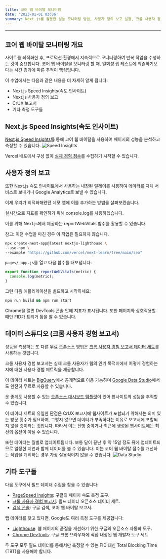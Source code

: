 ```yaml
---
title: 코어 웹 바이탈 모니터링
date: '2023-01-01 03:06'
summary: Next.js를 활용한 성능 모니터링 방법, 사용자 정의 보고 설정, 크롬 사용자 경험 보고서를 이용한 분석, 그리고 다양한 성능 측정 도구에 대해 소개합니다.
---
```


<TOCInline toc={props.toc} asDisclosure />

------

## 코어 웹 바이탈 모니터링 개요
사이트를 최적화한 후, 프로덕션 환경에서 지속적으로 모니터링하여 반복 작업을 수행하는 것이 중요합니다. 코어 웹 바이탈을 모니터링 할 때, 일회성 랩 테스트에 의존하기보다는 시간 경과에 따른 추적이 핵심입니다.

이 수업에서는 다음과 같은 내용을 더 자세히 알게 됩니다:

- Next.js Speed Insights(속도 인사이트)
- Next.js 사용자 정의 보고
- CrUX 보고서
- 기타 측정 도구들

## Next.js Speed Insights(속도 인사이트)
[Next.js Speed Insights](https://vercel.com/analytics)를 통해 코어 웹 바이탈을 사용하여 페이지의 성능을 분석하고 측정할 수 있습니다.
![Speed Insights](https://nextjs.org/static/images/learn/seo/analytics.png)

Vercel 배포에서 구성 없이 [실제 경험 점수](https://vercel.com/docs/speed-insights#metrics?utm_source=next-site&utm_medium=learnpages&utm_campaign=no-campaign)를 수집하기 시작할 수 있습니다.

## 사용자 정의 보고
또한 Next.js 속도 인사이트에서 사용하는 내장된 릴레이를 사용하여 데이터를 자체 서비스로 보내거나 Google Analytics로 보낼 수 있습니다.

이제 우리가 최적화해왔던 데모 앱에 이를 추가하는 방법을 살펴보겠습니다.

실시간으로 지표를 확인하기 위해 console.log를 사용하겠습니다.

이를 위해 Next.js에서 제공하는 reportWebVitals 함수를 활용할 수 있습니다.

<Callout type="warning">
참고: 이전 수업을 마친 경우 이 작업은 필요하지 않습니다.
</Callout>

```bash
npx create-next-app@latest nextjs-lighthouse \
--use-npm \
--example "https://github.com/vercel/next-learn/tree/main/seo"
```

`pages/_app.js`를 열고 다음 함수를 내보냅니다:
```jsx
export function reportWebVitals(metric) {
  console.log(metric);
}
```
그런 다음 애플리케이션을 빌드하고 시작하세요:
```bash
npm run build && npm run start
```
Chrome을 열면 DevTools 콘솔 안에 지표가 표시됩니다. 또한 페이지와 상호작용할 때만 FID가 트리거 됨을 알 수 있습니다.

## 데이터 스튜디오 (크롬 사용자 경험 보고서)
성능을 측정하는 또 다른 무료 오픈소스 방법은 [크롬 사용자 경험 보고서 데이터 세트](https://developer.chrome.com/docs/crux/)를 사용하는 것입니다.

크롬 사용자 경험 보고서는 실제 크롬 사용자가 웹의 인기 목적지에서 어떻게 경험하는지에 대한 사용자 경험 메트릭을 제공합니다.

이 데이터 세트는 [BigQuery](https://console.cloud.google.com/bigquery?project=chrome-ux-report&pli=1)에서 공개적으로 이용 가능하며 [Google Data Studio](https://lookerstudio.google.com/overview?)에서도 완전히 무료로 사용할 수 있습니다.

운 좋게도 사용할 수 있는 [오픈소스 대시보드 템플릿](https://lookerstudio.google.com/datasources/create?connectorId=AKfycbxk7u2UtsqzgaA7I0bvkaJbBPannEx0_zmeCsGh9bBZy7wFMLrQ8x24WxpBzk_ln2i7)이 있어 웹사이트의 성능을 추적할 수 있습니다.

이 데이터 세트의 유일한 단점은 CrUX 보고서에 웹사이트가 포함되기 위해서는 의미 있는 방문 횟수가 필요하며, 그렇지 않으면 데이터가 부족하다는 이유로 보고서에 포함되지 않을 것이라는 것입니다. 따라서 이는 진행 중이거나 최근에 생성된 웹사이트에는 최선의 옵션이 아닐 수 있습니다.

또한 데이터는 월별로 업데이트됩니다. 보통 달이 끝난 후 약 15일 정도 뒤에 업데이트되므로 일정한 지연과 함께 데이터를 볼 수 있습니다. 이는 코어 웹 바이탈 점수를 개선하는 작업을 계획하는 경우 가장 실용적이지 않을 수 있습니다.
![Data Studio](https://nextjs.org/static/images/learn/seo/data-studio.png)

## 기타 도구들
다음 도구에서 필드 데이터 수집을 찾을 수 있습니다:

- [PageSpeed Insights](https://pagespeed.web.dev/?utm_source=psi&utm_medium=redirect): 구글의 페이지 속도 측정 도구.
- [크롬 사용자 경험 보고서](https://developer.chrome.com/docs/crux/): 필드 데이터 오픈소스 데이터 세트.
- [검색 콘솔](https://support.google.com/webmasters/answer/9205520): 구글 검색, 코어 웹 바이탈 보고서.

랩 데이터를 찾고 있다면, Google도 여러 측정 도구를 제공합니다:

- [Lighthouse](https://developer.chrome.com/docs/lighthouse/overview/?hl=en): 웹 페이지의 품질을 개선하기 위한 구글의 오픈소스 자동화 도구.
- [Chrome DevTools](https://developer.chrome.com/docs/devtools/): 구글 크롬 브라우저에 직접 내장된 웹 개발자 도구 세트.

두 도구 모두 필드 데이터를 통해서만 측정할 수 있는 FID 대신 Total Blocking Time (TBT)을 사용해야 합니다.

